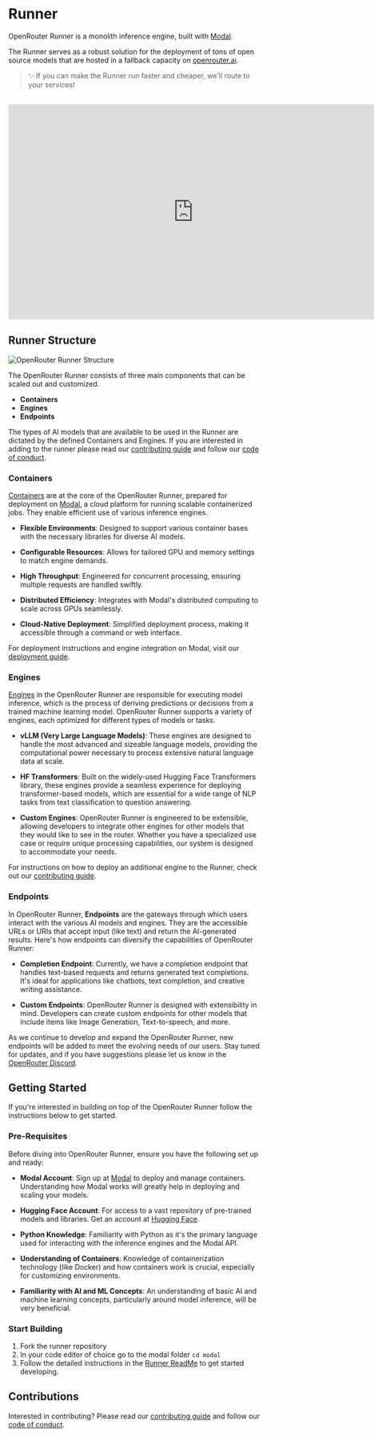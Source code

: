 # Runner
OpenRouter Runner is a monolith inference engine, built with [Modal](https://modal.com/).

The Runner serves as a robust solution for the deployment of tons of open source models that are hosted in a fallback capacity on [openrouter.ai](https://openrouter.ai).

> ✨ If you can make the Runner run faster and cheaper, we'll route to your services!
<br />
<iframe
  width="740"
  height="430"
  src="https://www.youtube.com/embed/Ob9xx44Gb_o?si=tbwBGQoKN7Jaw0pS"
  title="YouTube video player"
  frameborder="0"
  allow="accelerometer; autoplay; clipboard-write; encrypted-media; gyroscope; picture-in-picture"
  allowFullScreen
  style={{borderRadius: 10}}
></iframe>


## Runner Structure

![OpenRouter Runner Structure](https://i.imgur.com/taN5BbH.png)

The OpenRouter Runner consists of three main components that can be scaled out and customized.
- **Containers** 
- **Engines**
- **Endpoints** 

The types of AI models that are available to be used in the Runner are dictated by the defined Containers and Engines. If you are interested in adding to the runner please read our [contributing guide](./.github/CONTRIBUTING.md) and follow our [code of conduct](./.github/CODE_OF_CONDUCT.md).

### Containers

[Containers](https://cloud.google.com/learn/what-are-containers) are at the core of the OpenRouter Runner, prepared for deployment on [Modal](https://modal.com/), a cloud platform for running scalable containerized jobs. They enable efficient use of various inference engines.

- **Flexible Environments**: Designed to support various container bases with the necessary libraries for diverse AI models.

- **Configurable Resources**: Allows for tailored GPU and memory settings to match engine demands.

- **High Throughput**: Engineered for concurrent processing, ensuring multiple requests are handled swiftly.

- **Distributed Efficiency**: Integrates with Modal's distributed computing to scale across GPUs seamlessly.

- **Cloud-Native Deployment**: Simplified deployment process, making it accessible through a command or web interface.

For deployment instructions and engine integration on Modal, visit our [deployment guide](./modal/runner/README.md).


### Engines

[Engines](https://www.autoblocks.ai/glossary/inference-engine) in the OpenRouter Runner are responsible for executing model inference, which is the process of deriving predictions or decisions from a trained machine learning model. OpenRouter Runner supports a variety of engines, each optimized for different types of models or tasks.

- **vLLM (Very Large Language Models)**: These engines are designed to handle the most advanced and sizeable language models, providing the computational power necessary to process extensive natural language data at scale.

- **HF Transformers**: Built on the widely-used Hugging Face Transformers library, these engines provide a seamless experience for deploying transformer-based models, which are essential for a wide range of NLP tasks from text classification to question answering.

- **Custom Engines**: OpenRouter Runner is engineered to be extensible, allowing developers to integrate other engines for other models that they would like to see in the router. Whether you have a specialized use case or require unique processing capabilities, our system is designed to accommodate your needs.

For instructions on how to deploy an additional engine to the Runner, check out our [contributing guide](./.github/CONTRIBUTING.md).

### Endpoints

In OpenRouter Runner, **Endpoints** are the gateways through which users interact with the various AI models and engines. They are the accessible URLs or URIs that accept input (like text) and return the AI-generated results. Here's how endpoints can diversify the capabilities of OpenRouter Runner:

- **Completion Endpoint**: Currently, we have a completion endpoint that handles text-based requests and returns generated text completions. It's ideal for applications like chatbots, text completion, and creative writing assistance.

- **Custom Endpoints**: OpenRouter Runner is designed with extensibility in mind. Developers can create custom endpoints for other models that include items like Image Generation, Text-to-speech, and more.

As we continue to develop and expand the OpenRouter Runner, new endpoints will be added to meet the evolving needs of our users. Stay tuned for updates, and if you have suggestions please let us know in the [OpenRouter Discord](https://discord.com/channels/1091220969173028894/1107397803266818229).


## Getting Started

If you're interested in building on top of the OpenRouter Runner follow the instructions below to get started.

### Pre-Requisites

Before diving into OpenRouter Runner, ensure you have the following set up and ready:

- **Modal Account**: Sign up at [Modal](https://modal.com/) to deploy and manage containers. Understanding how Modal works will greatly help in deploying and scaling your models.
  
- **Hugging Face Account**: For access to a vast repository of pre-trained models and libraries. Get an account at [Hugging Face](https://huggingface.co/).
  
- **Python Knowledge**: Familiarity with Python as it's the primary language used for interacting with the inference engines and the Modal API.
  
- **Understanding of Containers**: Knowledge of containerization technology (like Docker) and how containers work is crucial, especially for customizing environments.
  
- **Familiarity with AI and ML Concepts**: An understanding of basic AI and machine learning concepts, particularly around model inference, will be very beneficial.

### Start Building

1. Fork the runner repository
2. In your code editor of choice go to the modal folder
    `cd modal`
3. Follow the detailed instructions in the [Runner ReadMe](./modal/runner/README.md) to get started developing.

## Contributions

Interested in contributing? Please read our [contributing guide](./.github/CONTRIBUTING.md) and follow our [code of conduct](./.github/CODE_OF_CONDUCT.md).


<Card
title="Runner Github"
icon={faGithub}
description="View the code for the Runner Github"
href="https://github.com/OpenRouterTeam/openrouter-runner"
/>